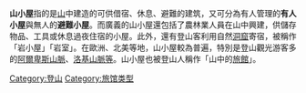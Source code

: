 {{multiple issues|
{{expand|time=2018-11-03T09:09:27+00:00}}
{{inappropriate tone|time=2018-11-03T09:09:27+00:00}}
{{unreferenced|time=2018-11-03T09:09:27+00:00}}
}}
'''山小屋'''指的是[[山|山]]中建造的可供借宿、休息、避難的建筑，又可分為有人管理的'''有人小屋'''與無人的'''避難小屋'''。而廣義的山小屋還包括了農林業人員在山中興建，供儲存物品、工具或休息過夜住宿的小屋。此外，還有登山客利用自然[[洞窟|洞窟]]寄宿，被稱作「岩小屋」「岩室」。在歐洲、北美等地，山小屋較為普遍，特別是登山觀光游客多的[[阿爾卑斯山脈|阿爾卑斯山脈]]、[[洛基山脈等|洛基山脈等]]。山小屋也被登山人稱作「山中的[[旅館|旅館]]」。

{{模板:房屋}}
[[Category:登山|Category:登山]]
[[Category:旅馆类型|Category:旅馆类型]]